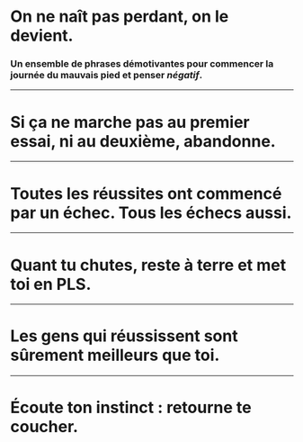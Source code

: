 
# On ne naît pas perdant, on le devient.
### Un ensemble de phrases démotivantes pour commencer la journée du mauvais pied et penser *négatif*.
---
# Si ça ne marche pas au premier essai, ni au deuxième, abandonne.
---
# Toutes les réussites ont commencé par un échec. Tous les échecs aussi.
---
# Quant tu chutes, reste à terre et met toi en PLS.
---
# Les gens qui réussissent sont sûrement meilleurs que toi.
---
# Écoute ton instinct : retourne te coucher.


